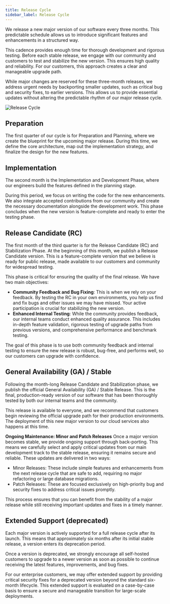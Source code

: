 ```yaml
---
title: Release Cycle
sidebar_label: Release Cycle
---
```


We release a new major version of our software every three months. This predictable schedule allows us to introduce significant features and enhancements in a structured way.

This cadence provides enough time for thorough development and rigorous testing. Before each stable release, we engage with our community and customers to test and stabilize the new version. This ensures high quality and reliability. For our customers, this approach creates a clear and manageable upgrade path.

While major changes are reserved for these three-month releases, we address urgent needs by backporting smaller updates, such as critical bug and security fixes, to earlier versions. This allows us to provide essential updates without altering the predictable rhythm of our major release cycle.


![Release Cycle](/img/product/release-cycle.png)

## Preparation

The first quarter of our cycle is for Preparation and Planning, where we create the blueprint for the upcoming major release.
During this time, we define the core architecture, map out the implementation strategy, and finalize the design for the new features.


## Implementation

The second month is the Implementation and Development Phase, where our engineers build the features defined in the planning stage.

During this period, we focus on writing the code for the new enhancements.
We also integrate accepted contributions from our community and create the necessary documentation alongside the development work.
This phase concludes when the new version is feature-complete and ready to enter the testing phase.

## Release Candidate (RC)

The first month of the third quarter is for the Release Candidate (RC) and Stabilization Phase.
At the beginning of this month, we publish a Release Candidate version.
This is a feature-complete version that we believe is ready for public release, made available to our customers and community for widespread testing.

This phase is critical for ensuring the quality of the final release. We have two main objectives:
- **Community Feedback and Bug Fixing**: This is when we rely on your feedback. By testing the RC in your own environments, you help us find and fix bugs and other issues we may have missed. Your active participation is crucial for stabilizing the new version.
- **Enhanced Internal Testing**: While the community provides feedback, our internal teams conduct enhanced quality assurance. This includes in-depth feature validation, rigorous testing of upgrade paths from previous versions, and comprehensive performance and benchmark testing.

The goal of this phase is to use both community feedback and internal testing to ensure the new release is robust, bug-free, and performs well, so our customers can upgrade with confidence.

## General Availability (GA) / Stable

Following the month-long Release Candidate and Stabilization phase, we publish the official General Availability (GA) / Stable Release.
This is the final, production-ready version of our software that has been thoroughly tested by both our internal teams and the community.

This release is available to everyone, and we recommend that customers begin reviewing the official upgrade path for their production environments.
The deployment of this new major version to our cloud services also happens at this time.

**Ongoing Maintenance: Minor and Patch Releases**
Once a major version becomes stable, we provide ongoing support through back-porting. This means we carefully select and apply critical updates from our main development track to the stable release, ensuring it remains secure and reliable. These updates are delivered in two ways:

- Minor Releases: These include simple features and enhancements from the next release cycle that are safe to add, requiring no major refactoring or large database migrations.
- Patch Releases: These are focused exclusively on high-priority bug and security fixes to address critical issues promptly.

This process ensures that you can benefit from the stability of a major release while still receiving important updates and fixes in a timely manner.

## Extended Support (deprecated)

Each major version is actively supported for a full release cycle after its launch. This means that approximately six months after its initial stable release, a version enters its deprecation period.

Once a version is deprecated, we strongly encourage all self-hosted customers to upgrade to a newer version as soon as possible to continue receiving the latest features, improvements, and bug fixes.

For our enterprise customers, we may offer extended support by providing critical security fixes for a deprecated version beyond the standard six-month lifecycle. This extended support is evaluated on a case-by-case basis to ensure a secure and manageable transition for large-scale deployments.